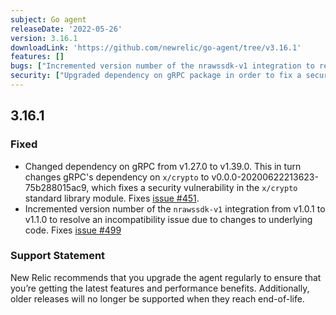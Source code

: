```yaml
---
subject: Go agent
releaseDate: '2022-05-26'
version: 3.16.1
downloadLink: 'https://github.com/newrelic/go-agent/tree/v3.16.1'
features: []
bugs: ["Incremented version number of the nrawssdk-v1 integration to resolve an incompatibility issue"]
security: ["Upgraded dependency on gRPC package in order to fix a security vulnerability"]
---
```

## 3.16.1
### Fixed
* Changed dependency on gRPC from v1.27.0 to v1.39.0. This in turn changes gRPC's dependency on `x/crypto` to v0.0.0-20200622213623-75b288015ac9, which fixes a security vulnerability in the `x/crypto` standard library module. Fixes [issue #451](https://github.com/newrelic/go-agent/issues/451).
* Incremented version number of the `nrawssdk-v1` integration from v1.0.1 to v1.1.0 to resolve an incompatibility issue due to changes to underlying code. Fixes [issue #499](https://github.com/newrelic/go-agent/issues/499)

### Support Statement
New Relic recommends that you upgrade the agent regularly to ensure that you’re getting the latest features and performance benefits. Additionally, older releases will no longer be supported when they reach end-of-life.

